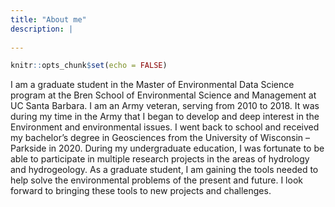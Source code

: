 ```yaml
---
title: "About me"
description: |
 
---
```


```r
knitr::opts_chunk$set(echo = FALSE)
```

I am a graduate student in the Master of Environmental Data Science program at the Bren School of Environmental Science and Management at UC Santa Barbara. I am an Army veteran, serving from 2010 to 2018. It was during my time in the Army that I began to develop and deep interest in the Environment and environmental issues. I went back to school and received my bachelor’s degree in Geosciences from the University of Wisconsin – Parkside in 2020. During my undergraduate education, I was fortunate to be able to participate in multiple research projects in the areas of hydrology and hydrogeology. As a graduate student, I am gaining the tools needed to help solve the environmental problems of the present and future. I look forward to bringing these tools to new projects and challenges. 

